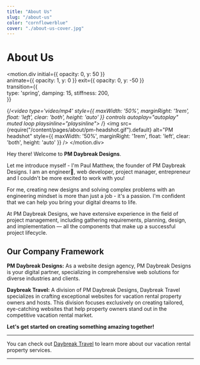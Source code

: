 ```yaml
---
title: "About Us"
slug: "/about-us"
color: "cornflowerblue"
cover: "./about-us-cover.jpg"
---
```



# About Us

<motion.div
  initial={{ opacity: 0, y: 50 }}      
  animate={{ opacity: 1, y: 0 }}
  exit={{ opacity: 0, y: -50 }}  
  transition={{              
    type: 'spring',
    damping: 15,
    stiffness: 200,            
  }}
>
{/*<video type='video/mp4' style={{ maxWidth: '50%', marginRight: '1rem', float: 'left', clear: 'both', height: 'auto' }} controls autoplay="autoplay" muted loop playsinline="playsinline">
  <source src={v} />
</video>*/}
<img src={require("/content/pages/about/pm-headshot.gif").default} alt="PM headshot" style={{ maxWidth: '50%', marginRight: '1rem', float: 'left', clear: 'both', height: 'auto' }} />
</motion.div>

Hey there! Welcome to <b>PM Daybreak Designs</b>. 

Let me introduce myself - I'm Paul Matthew, the founder of PM Daybreak Designs. I am an engineer🚂, web developer, project manager, entrepreneur and I couldn't be more excited to work with you!

For me, creating new designs and solving complex problems with an engineering mindset is more than just a job - it's a passion. I'm confident that we can help you bring your digital dreams to life.

At PM Daybreak Designs, we have extensive experience in the field of project management, including gathering requirements, planning, design, and implementation — all the components that make up a successful project lifecycle.

## Our Company Framework

**PM Daybreak Designs:** As a website design agency, PM Daybreak Designs is your digital partner, specializing in comprehensive web solutions for diverse industries and clients.

**Daybreak Travel:** A division of PM Daybreak Designs, Daybreak Travel specializes in crafting exceptional websites for vacation rental property owners and hosts. This division focuses exclusively on creating tailored, eye-catching websites that help property owners stand out in the competitive vacation rental market.

**Let's get started on creating something amazing together!**

---

You can check out [Daybreak Travel](https://daybreaktravel.netlify.app/) to learn more about our vacation rental property services.







_______________________________________________________________________________________________________________________

